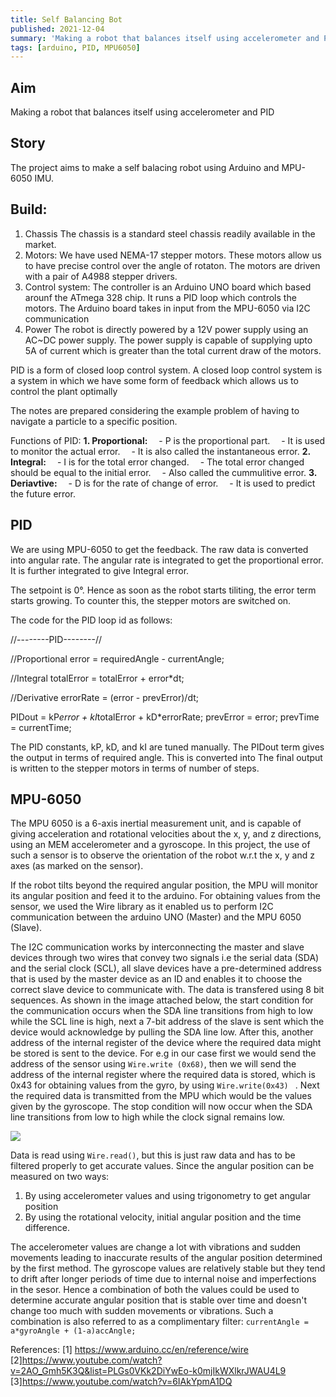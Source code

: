 ```yaml
---
title: Self Balancing Bot
published: 2021-12-04
summary: 'Making a robot that balances itself using accelerometer and PID'
tags: [arduino, PID, MPU6050]
---
```

## Aim
Making a robot that balances itself using accelerometer and PID
<!--more-->
## Story

The project aims to make a self balacing robot using Arduino and MPU-6050 IMU. 

## Build:
1. Chassis
The chassis is a standard steel chassis readily available in the market.
2. Motors:
We have used NEMA-17 stepper motors. These motors allow us to have precise control over the angle of rotaton. The motors are driven with a pair of A4988 stepper drivers.
3. Control system:
The controller is an Arduino UNO board which based arounf the ATmega 328 chip. It runs a PID loop which controls the motors. The Arduino board takes in input from the MPU-6050 via I2C communication
4. Power 
The robot is directly powered by a 12V power supply using an AC~DC power supply. The power supply is capable of supplying upto 5A of current which is greater than the total current draw of the motors. 

PID is a form of closed loop control system. A closed loop control system is a system in which we have some form of feedback which allows us to control the plant optimally

The notes are prepared considering the example problem of having to navigate a particle to a specific position.

Functions of PID:
<b>1.  Proportional:</b>
	&emsp;- P is the proportional part. 
	&emsp;- It is used to monitor the actual error. 
	&emsp;- It is also called the instantaneous error. 
<b>2. Integral:</b>
	&emsp;- I is for the total error changed.
	&emsp;- The total error changed should be equal to the initial error.
	&emsp;-  Also called the cummulitive error.
 <b>3. Deriavtive:</b>
	&emsp;-  D is for the rate of change of error.
	&emsp;-  It is used to predict the future error.
	
## PID	
We are using MPU-6050 to get the feedback. The raw data is converted into angular rate. The angular rate is integrated to get the proportional error. It is further integrated to give Integral error.

The setpoint is 0°. Hence as soon as the robot starts tiliting, the error term starts growing. To counter this, the stepper motors are switched on. 

The code for the PID loop id as follows:

//--------PID--------//  
  
  //Proportional
  error = requiredAngle - currentAngle;

  //Integral
  totalError = totalError + error*dt;

  //Derivative
  errorRate = (error - prevError)/dt;
  
  PIDout = kP*error + kI*totalError + kD*errorRate;
  prevError = error;
  prevTime = currentTime;


The PID constants, kP, kD, and kI are tuned manually. The PIDout term gives the output in terms of required angle. This is converted into 
The final output is written to the stepper motors in terms of number of steps.


## MPU-6050
The MPU 6050 is a 6-axis inertial measurement unit, and is capable of giving acceleration and rotational velocities about the x, y, and z directions, using an MEM accelerometer and a gyroscope. In this project, the use of such a sensor is to observe the orientation of the robot w.r.t the x, y and z axes (as marked on the sensor). 

If the robot tilts beyond the required angular position, the MPU will monitor its angular position and feed it to the arduino. For obtaining values from the sensor, we used the Wire library as it enabled us to perform I2C communication between the arduino UNO (Master) and the MPU 6050 (Slave).

The I2C communication works by interconnecting the master and slave devices through two wires that convey two signals i.e the serial data (SDA) and the serial clock (SCL), all slave devices have a pre-determined address that is used by the master device as an ID and enables it to choose the correct slave device to communicate with. The data is transfered using 8 bit sequences. As shown in the image attached below, the start condition for the communication occurs when the SDA line transitions from high to low while the SCL line is high, next a 7-bit address of the slave is sent which the device would acknowledge by pulling the SDA line low. After this, another address of the internal register of the device where the required data might be stored is sent to the device. For e.g in our case first we would send the address of the sensor using `Wire.write
(0x68)`, then we will send the address of the internal register where the required data is stored, which is 0x43 for obtaining values from the gyro, by using `Wire.write(0x43)
` . Next the required data is transmitted from the MPU which would be the values given by the gyroscope. The stop condition will now occur when the SDA line transitions from low to high while the clock signal remains low.

![](../_resources/4ecdddf59beb4ac496e83562cf4a133e.png)

Data is read using `Wire.read()`, but this is just raw data and has to be filtered properly to get accurate values. Since the angular position can be measured on two ways:
1) By using accelerometer values and using trigonometry to get angular position
2) By using the rotational velocity, initial angular position and the time difference.

The accelerometer values are change a lot with vibrations and  sudden movements leading to inaccurate results of the angular position determined by the first method. The gyroscope values are relatively stable but they tend to drift after longer periods of time due to internal noise and imperfections in the sesor. Hence a combination of both the values could be used to determine accurate angular position that is stable over time and doesn't change too much with sudden movements or vibrations. Such a combination is also referred to as a complimentary filter:
`currentAngle = a*gyroAngle + (1-a)accAngle;`

References: 
[1] https://www.arduino.cc/en/reference/wire
[2]https://www.youtube.com/watch?v=2AO_Gmh5K3Q&list=PLGs0VKk2DiYwEo-k0mjIkWXlkrJWAU4L9
[3]https://www.youtube.com/watch?v=6IAkYpmA1DQ